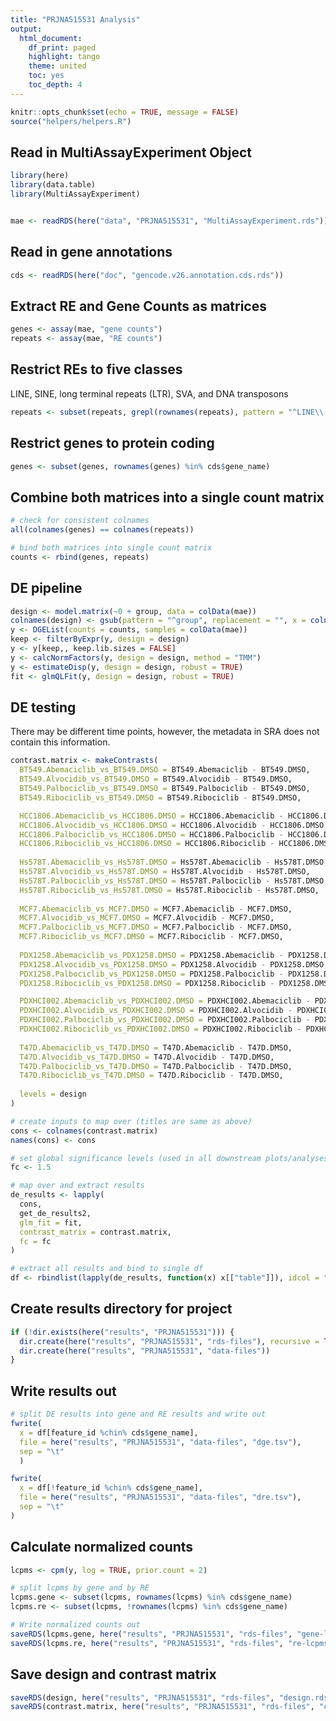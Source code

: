 ```yaml
---
title: "PRJNA515531 Analysis"
output:
  html_document:
    df_print: paged
    highlight: tango
    theme: united
    toc: yes
    toc_depth: 4
---
```


```r
knitr::opts_chunk$set(echo = TRUE, message = FALSE)
source("helpers/helpers.R")
```

## Read in MultiAssayExperiment Object

```r
library(here)
library(data.table)
library(MultiAssayExperiment)


mae <- readRDS(here("data", "PRJNA515531", "MultiAssayExperiment.rds"))
```

## Read in gene annotations

```r
cds <- readRDS(here("doc", "gencode.v26.annotation.cds.rds"))
```

## Extract RE and Gene Counts as matrices

```r
genes <- assay(mae, "gene counts")
repeats <- assay(mae, "RE counts")
```

## Restrict REs to five classes

LINE, SINE, long terminal repeats (LTR), SVA, and DNA transposons

```r
repeats <- subset(repeats, grepl(rownames(repeats), pattern = "^LINE\\.|^SINE\\.|^LTR\\.|.*\\.SVA\\..*|^DNA\\."))
```

## Restrict genes to protein coding

```r
genes <- subset(genes, rownames(genes) %in% cds$gene_name)
```

## Combine both matrices into a single count matrix

```r
# check for consistent colnames
all(colnames(genes) == colnames(repeats))

# bind both matrices into single count matrix
counts <- rbind(genes, repeats)
```

## DE pipeline

```r
design <- model.matrix(~0 + group, data = colData(mae))
colnames(design) <- gsub(pattern = "^group", replacement = "", x = colnames(design))
y <- DGEList(counts = counts, samples = colData(mae))
keep <- filterByExpr(y, design = design)
y <- y[keep,, keep.lib.sizes = FALSE]
y <- calcNormFactors(y, design = design, method = "TMM")
y <- estimateDisp(y, design = design, robust = TRUE)
fit <- glmQLFit(y, design = design, robust = TRUE)
```

## DE testing

There may be different time points, however, the metadata in SRA does not contain 
this information.

```r
contrast.matrix <- makeContrasts(
  BT549.Abemaciclib_vs_BT549.DMSO = BT549.Abemaciclib - BT549.DMSO,
  BT549.Alvocidib_vs_BT549.DMSO = BT549.Alvocidib - BT549.DMSO,
  BT549.Palbociclib_vs_BT549.DMSO = BT549.Palbociclib - BT549.DMSO,
  BT549.Ribociclib_vs_BT549.DMSO = BT549.Ribociclib - BT549.DMSO,

  HCC1806.Abemaciclib_vs_HCC1806.DMSO = HCC1806.Abemaciclib - HCC1806.DMSO,
  HCC1806.Alvocidib_vs_HCC1806.DMSO = HCC1806.Alvocidib - HCC1806.DMSO,
  HCC1806.Palbociclib_vs_HCC1806.DMSO = HCC1806.Palbociclib - HCC1806.DMSO,
  HCC1806.Ribociclib_vs_HCC1806.DMSO = HCC1806.Ribociclib - HCC1806.DMSO,
  
  Hs578T.Abemaciclib_vs_Hs578T.DMSO = Hs578T.Abemaciclib - Hs578T.DMSO,
  Hs578T.Alvocidib_vs_Hs578T.DMSO = Hs578T.Alvocidib - Hs578T.DMSO,
  Hs578T.Palbociclib_vs_Hs578T.DMSO = Hs578T.Palbociclib - Hs578T.DMSO,
  Hs578T.Ribociclib_vs_Hs578T.DMSO = Hs578T.Ribociclib - Hs578T.DMSO,
  
  MCF7.Abemaciclib_vs_MCF7.DMSO = MCF7.Abemaciclib - MCF7.DMSO,
  MCF7.Alvocidib_vs_MCF7.DMSO = MCF7.Alvocidib - MCF7.DMSO,
  MCF7.Palbociclib_vs_MCF7.DMSO = MCF7.Palbociclib - MCF7.DMSO,
  MCF7.Ribociclib_vs_MCF7.DMSO = MCF7.Ribociclib - MCF7.DMSO,
  
  PDX1258.Abemaciclib_vs_PDX1258.DMSO = PDX1258.Abemaciclib - PDX1258.DMSO,
  PDX1258.Alvocidib_vs_PDX1258.DMSO = PDX1258.Alvocidib - PDX1258.DMSO,
  PDX1258.Palbociclib_vs_PDX1258.DMSO = PDX1258.Palbociclib - PDX1258.DMSO,
  PDX1258.Ribociclib_vs_PDX1258.DMSO = PDX1258.Ribociclib - PDX1258.DMSO,

  PDXHCI002.Abemaciclib_vs_PDXHCI002.DMSO = PDXHCI002.Abemaciclib - PDXHCI002.DMSO,
  PDXHCI002.Alvocidib_vs_PDXHCI002.DMSO = PDXHCI002.Alvocidib - PDXHCI002.DMSO,
  PDXHCI002.Palbociclib_vs_PDXHCI002.DMSO = PDXHCI002.Palbociclib - PDXHCI002.DMSO,
  PDXHCI002.Ribociclib_vs_PDXHCI002.DMSO = PDXHCI002.Ribociclib - PDXHCI002.DMSO,
  
  T47D.Abemaciclib_vs_T47D.DMSO = T47D.Abemaciclib - T47D.DMSO,
  T47D.Alvocidib_vs_T47D.DMSO = T47D.Alvocidib - T47D.DMSO,
  T47D.Palbociclib_vs_T47D.DMSO = T47D.Palbociclib - T47D.DMSO,
  T47D.Ribociclib_vs_T47D.DMSO = T47D.Ribociclib - T47D.DMSO,
  
  levels = design
)

# create inputs to map over (titles are same as above)
cons <- colnames(contrast.matrix)
names(cons) <- cons

# set global significance levels (used in all downstream plots/analyses)
fc <- 1.5

# map over and extract results
de_results <- lapply(
  cons, 
  get_de_results2, 
  glm_fit = fit, 
  contrast_matrix = contrast.matrix,
  fc = fc
)

# extract all results and bind to single df
df <- rbindlist(lapply(de_results, function(x) x[["table"]]), idcol = "contrast")
```

## Create results directory for project

```r
if (!dir.exists(here("results", "PRJNA515531"))) {
  dir.create(here("results", "PRJNA515531", "rds-files"), recursive = TRUE)
  dir.create(here("results", "PRJNA515531", "data-files"))
}
```

## Write results out

```r
# split DE results into gene and RE results and write out
fwrite(
  x = df[feature_id %chin% cds$gene_name],
  file = here("results", "PRJNA515531", "data-files", "dge.tsv"),
  sep = "\t"
  )

fwrite(
  x = df[!feature_id %chin% cds$gene_name],
  file = here("results", "PRJNA515531", "data-files", "dre.tsv"),
  sep = "\t"
)
```

## Calculate normalized counts

```r
lcpms <- cpm(y, log = TRUE, prior.count = 2)

# split lcpms by gene and by RE
lcpms.gene <- subset(lcpms, rownames(lcpms) %in% cds$gene_name)
lcpms.re <- subset(lcpms, !rownames(lcpms) %in% cds$gene_name)

# Write normalized counts out
saveRDS(lcpms.gene, here("results", "PRJNA515531", "rds-files", "gene-lcpms.rds"))
saveRDS(lcpms.re, here("results", "PRJNA515531", "rds-files", "re-lcpms.rds"))
```

## Save design and contrast matrix

```r
saveRDS(design, here("results", "PRJNA515531", "rds-files", "design.rds"))
saveRDS(contrast.matrix, here("results", "PRJNA515531", "rds-files", "contrast-matrix.rds"))
```
